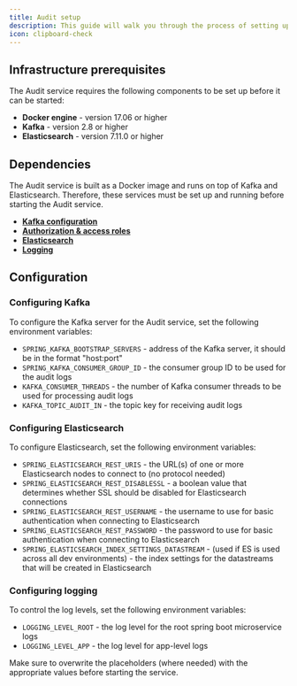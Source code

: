```yaml
---
title: Audit setup
description: This guide will walk you through the process of setting up the Audit service and configuring it to meet your needs.
icon: clipboard-check
---
```


## Infrastructure prerequisites

The Audit service requires the following components to be set up before it can be started:

* **Docker engine** - version 17.06 or higher
* **Kafka** - version 2.8 or higher
* **Elasticsearch** - version 7.11.0 or higher

## Dependencies

The Audit service is built as a Docker image and runs on top of Kafka and Elasticsearch. Therefore, these services must be set up and running before starting the Audit service.

* [**Kafka configuration**](./setup-guides-overview#kafka) 
* [**Authorization & access roles**](./setup-guides-overview#authorization--access-roles)
* [**Elasticsearch**](#configuring-elasticsearch)
* [**Logging**](./setup-guides-overview#logging)

## Configuration

### Configuring Kafka

To configure the Kafka server for the Audit service, set the following environment variables:

* `SPRING_KAFKA_BOOTSTRAP_SERVERS` - address of the Kafka server, it should be in the format "host:port"
* `SPRING_KAFKA_CONSUMER_GROUP_ID` - the consumer group ID to be used for the audit logs
* `KAFKA_CONSUMER_THREADS` - the number of Kafka consumer threads to be used for processing audit logs
* `KAFKA_TOPIC_AUDIT_IN` - the topic key for receiving audit logs

### Configuring Elasticsearch

To configure Elasticsearch, set the following environment variables:

* `SPRING_ELASTICSEARCH_REST_URIS` - the URL(s) of one or more Elasticsearch nodes to connect to (no protocol needed)
* `SPRING_ELASTICSEARCH_REST_DISABLESSL` - a boolean value that determines whether SSL should be disabled for Elasticsearch connections
* `SPRING_ELASTICSEARCH_REST_USERNAME` - the username to use for basic authentication when connecting to Elasticsearch
* `SPRING_ELASTICSEARCH_REST_PASSWORD` - the password to use for basic authentication when connecting to Elasticsearch
* `SPRING_ELASTICSEARCH_INDEX_SETTINGS_DATASTREAM` - (used if ES is used across all dev environments) - the index settings for the datastreams that will be created in Elasticsearch 

### Configuring logging

To control the log levels, set the following environment variables:

* `LOGGING_LEVEL_ROOT` - the log level for the root spring boot microservice logs
* `LOGGING_LEVEL_APP` - the log level for app-level logs

<Warning>
Make sure to overwrite the placeholders (where needed) with the appropriate values before starting the service.
</Warning>
